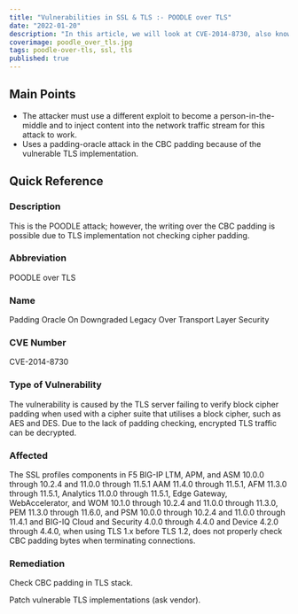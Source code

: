 ```yaml
---
title: "Vulnerabilities in SSL & TLS :- POODLE over TLS"
date: "2022-01-20"
description: "In this article, we will look at CVE-2014-8730, also known as the Padding Oracle On Downgraded Legacy Over Transport Layer Security (POODLE over TLS) vulnerability. The vulnerability is caused by a TLS server failing to verify the block cipher padding when used with a cipher suite utilising a block cipher, such as AES and DES. Due to the lack of padding checking, encrypted TLS traffic can be decrypted."
coverimage: poodle_over_tls.jpg
tags: poodle-over-tls, ssl, tls
published: true
---
```

## Main Points

- The attacker must use a different exploit to become a person-in-the-middle and to inject content into the network traffic stream for this attack to work.
- Uses a padding-oracle attack in the CBC padding because of the vulnerable TLS implementation.

## Quick Reference

### Description

This is the POODLE attack; however, the writing over the CBC padding is possible due to TLS implementation not checking cipher padding. 

### Abbreviation

POODLE over TLS 

### Name

Padding Oracle On Downgraded Legacy Over Transport Layer Security

### CVE Number

CVE-2014-8730

### Type of Vulnerability

The vulnerability is caused by the TLS server failing to verify block cipher padding when used with a cipher suite that utilises a block cipher, such as AES and DES. Due to the lack of padding checking, encrypted TLS traffic can be decrypted.

### Affected

The SSL profiles components in F5 BIG-IP LTM, APM, and ASM 10.0.0 through 10.2.4 and 11.0.0 through 11.5.1
AAM 11.4.0 through 11.5.1, AFM 11.3.0 through 11.5.1, Analytics 11.0.0 through 11.5.1, Edge Gateway, WebAccelerator, and WOM 10.1.0 through 10.2.4 and 11.0.0 through 11.3.0, PEM 11.3.0 through 11.6.0, and PSM 10.0.0 through 10.2.4 and 11.0.0 through 11.4.1 and BIG-IQ Cloud and Security 4.0.0 through 4.4.0 and Device 4.2.0 through 4.4.0, when using TLS 1.x before TLS 1.2, does not properly check CBC padding bytes when terminating connections.

### Remediation

Check CBC padding in TLS stack. 

Patch vulnerable TLS implementations (ask vendor).